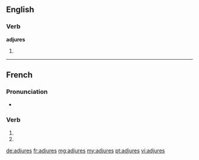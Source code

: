 {{also|adjurés}}
==English==

===Verb===
'''adjures'''

# {{third-person singular of|adjure}}

----

==French==

===Pronunciation===
* {{homophones|adjure|adjurent}}

===Verb===
{{fr-verb-form}}

# {{conjugation of|adjurer||2|s|pres|ind|lang=fr}}
# {{conjugation of|adjurer||2|s|pres|sub|lang=fr}}

[[de:adjures]]
[[fr:adjures]]
[[mg:adjures]]
[[my:adjures]]
[[pt:adjures]]
[[vi:adjures]]